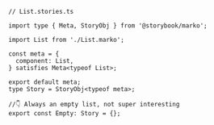 ```tsx
// List.stories.ts

import type { Meta, StoryObj } from '@storybook/marko';

import List from './List.marko';

const meta = {
  component: List,
} satisfies Meta<typeof List>;

export default meta;
type Story = StoryObj<typeof meta>;

//👇 Always an empty list, not super interesting
export const Empty: Story = {};
```
